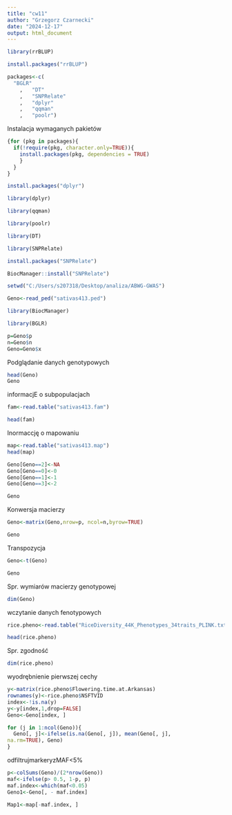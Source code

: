 ---
title: "cw11"
author: "Grzegorz Czarnecki"
date: "2024-12-17"
output: html_document
---
```{r}
library(rrBLUP)
```
```{r}
install.packages("rrBLUP")
```
```{r}
packages<-c(
  "BGLR"
    ,   "DT"
    ,   "SNPRelate"
    ,   "dplyr"
    ,   "qqman"
    ,   "poolr")
```
Instalacja wymaganych pakietów
```{r}
{for (pkg in packages){
  if(!require(pkg, character.only=TRUE)){
    install.packages(pkg, dependencies = TRUE)
    }
  }
}
```


```{r}
install.packages("dplyr")
```
```{r}
library(dplyr)
```
```{r}
library(qqman)
```
```{r}
library(poolr)
```
```{r}
library(DT)
```
```{r}
library(SNPRelate)
```
```{r}
install.packages("SNPRelate")
```
```{r}
BiocManager::install("SNPRelate")
```
```{r}
setwd("C:/Users/s207318/Desktop/analiza/ABWG-GWAS")

```
```{r}
Geno<-read_ped("sativas413.ped")
```
```{r}
library(BiocManager)
```
```{r}
library(BGLR)
```
```{r}
p=Geno$p
n=Geno$n
Geno=Geno$x
```
Podglądanie danych genotypowych
```{r}
head(Geno)
Geno
```
informacjE o subpopulacjach
```{r}
fam<-read.table("sativas413.fam")
```

```{r}
head(fam)
```
Inormaccję o mapowaniu
```{r}
map<-read.table("sativas413.map")
head(map)
```
```{r}
Geno[Geno==2]<-NA
Geno[Geno==0]<-0
Geno[Geno==1]<-1
Geno[Geno==3]<-2
```

```{r}
Geno
```
Konwersja macierzy
```{r}
Geno<-matrix(Geno,nrow=p, ncol=n,byrow=TRUE)
```
```{r}
Geno
```
Transpozycja
```{r}
Geno<-t(Geno)
```
```{r}
Geno
```
Spr. wymiarów macierzy genotypowej
```{r}
dim(Geno)
```
wczytanie danych fenotypowych
```{r}
rice.pheno<-read.table("RiceDiversity_44K_Phenotypes_34traits_PLINK.txt", header = TRUE, stringsAsFactors = FALSE,sep="\t")
```
```{r}
head(rice.pheno)
```
Spr. zgodność
```{r}
dim(rice.pheno)
```
wyodrębnienie pierwszej cechy
```{r}
y<-matrix(rice.pheno$Flowering.time.at.Arkansas)
rownames(y)<-rice.pheno$NSFTVID
index<-!is.na(y)
y<-y[index,1,drop=FALSE]
Geno<-Geno[index, ]
```


```{r}
for (j in 1:ncol(Geno)){
  Geno[, j]<-ifelse(is.na(Geno[, j]), mean(Geno[, j],
na.rm=TRUE), Geno)
}
```
odfiltrujmarkeryzMAF<5%
```{r}
p<-colSums(Geno)/(2*nrow(Geno))
maf<-ifelse(p> 0.5, 1-p, p)
maf.index<-which(maf<0.05)
Geno1<-Geno[, - maf.index]
```

```{r}
Map1<-map[-maf.index, ]
```

